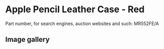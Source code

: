 # Apple Pencil Leather Case - Red

Part number, for search engines, auction websites and such: MR552FE/A

## Image gallery

<div style={{ width: "768px" }}>
  <GalleryComponent
    images={[
      {
        original: "/everysource/MR552",
        thumbnail: "/everypreview/MR552",
      },
      {
        original: "/everysource/MR552_AV1",
        thumbnail: "/everypreview/MR552_AV1",
      },
      {
        original: "/everysource/MR552_AV2",
        thumbnail: "/everypreview/MR552_AV2",
      }
    ]}
  />
</div>